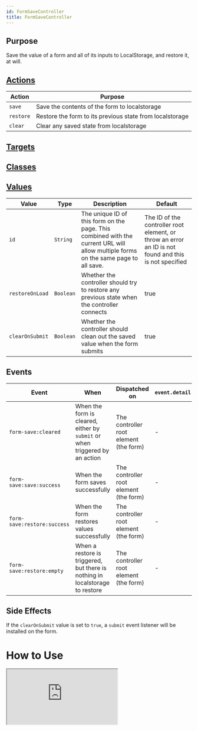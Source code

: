```yaml
---
id: FormSaveController
title: FormSaveController
---
```




## Purpose

Save the value of a form and all of its inputs to LocalStorage, and restore it, at will.


## [Actions](https://stimulus.hotwire.dev/reference/actions)

| Action | Purpose |
| --- | --- |
| `save` | Save the contents of the form to localstorage |
| `restore` | Restore the form to its previous state from localstorage |
| `clear` | Clear any saved state from localstorage |

## [Targets](https://stimulus.hotwire.dev/reference/targets)

<NoTargets/>

## [Classes](https://stimulus.hotwire.dev/reference/classes)


<NoClasses/>

## [Values](https://stimulus.hotwire.dev/reference/values)

| Value | Type | Description | Default |
| --- | --- | --- | --- |
| `id` | `String` | The unique ID of this form on the page. This combined with the current URL will allow multiple forms on the same page to all save.  | The ID of the controller root element, or throw an error an ID is not found and this is not specified |
| `restoreOnLoad` | `Boolean` | Whether the controller should try to restore any previous state when the controller connects | true |
| `clearOnSubmit` | `Boolean` | Whether the controller should clean out the saved value when the form submits | true |

## Events

| Event | When | Dispatched on | `event.detail` |
| --- | --- | --- | --- |
| `form-save:cleared` | When the form is cleared, either by `submit` or when triggered by an action | The controller root element (the form) | - |
| `form-save:save:success` | When the form saves successfully | The controller root element (the form) | - |
| `form-save:restore:success` | When the form restores values successfully | The controller root element (the form) | - |
| `form-save:restore:empty` | When a restore is triggered, but there is nothing in localstorage to restore | The controller root element (the form) | - |



## Side Effects

If  the `clearOnSubmit` value is set to `true`, a `submit` event listener will be installed on the form.



# How to Use


<iframe
  src="https://codesandbox.io/embed/formsavecontroller-4r84o?fontsize=14&hidenavigation=1&theme=dark"
  style={{width: "100%", height: "500px", border: "0", borderRadius: "4px", overflow: "hidden"}}
  sandbox="allow-forms allow-modals allow-popups allow-presentation allow-same-origin allow-scripts"
/>


